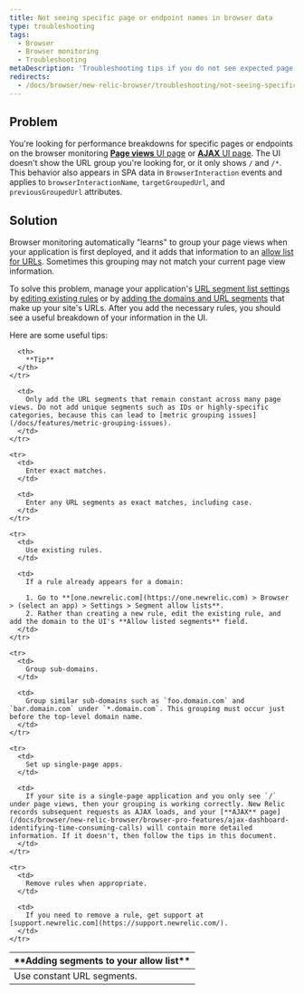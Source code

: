```yaml
---
title: Not seeing specific page or endpoint names in browser data
type: troubleshooting
tags:
  - Browser
  - Browser monitoring
  - Troubleshooting
metaDescription: 'Troubleshooting tips if you do not see expected page views, URLs, or AJAX when using New Relic browser or SPA monitoring.'
redirects:
  - /docs/browser/new-relic-browser/troubleshooting/not-seeing-specific-page-names-page-views
---
```


## Problem

You're looking for performance breakdowns for specific pages or endpoints on the browser monitoring [**Page views** UI page](/docs/browser/new-relic-browser/additional-standard-features/page-views-insights-your-sites-popularity) or [**AJAX** UI page](/docs/browser/new-relic-browser/browser-pro-features/ajax-dashboard-identifying-time-consuming-calls). The UI doesn't show the URL group you're looking for, or it only shows `/` and `/*`. This behavior also appears in SPA data in `BrowserInteraction` events and applies to `browserInteractionName`, `targetGroupedUrl`, and `previousGroupedUrl` attributes.

## Solution

Browser monitoring automatically "learns" to group your page views when your application is first deployed, and it adds that information to an [allow list for URLs](/docs/browser/new-relic-browser/configuration/group-browser-metrics-urls). Sometimes this grouping may not match your current page view information.

To solve this problem, manage your application's [URL segment list settings](/docs/browser/new-relic-browser/configuration/browser-settings-ui-options-apdex-geography#enabling) by [editing existing rules](/docs/browser/new-relic-browser/configuration/group-browser-metrics-urls#maintaining) or by [adding the domains and URL segments](/docs/browser/new-relic-browser/configuration/group-browser-metrics-urls#adding) that make up your site's URLs. After you add the necessary rules, you should see a useful breakdown of your information in the UI.

Here are some useful tips:

<table>
  <thead>
    <tr>
      <th width={200}>
        **Adding segments to your allow list**
      </th>

      <th>
        **Tip**
      </th>
    </tr>
  </thead>

  <tbody>
    <tr>
      <td>
        Use constant URL segments.
      </td>

      <td>
        Only add the URL segments that remain constant across many page views. Do not add unique segments such as IDs or highly-specific categories, because this can lead to [metric grouping issues](/docs/features/metric-grouping-issues).
      </td>
    </tr>

    <tr>
      <td>
        Enter exact matches.
      </td>

      <td>
        Enter any URL segments as exact matches, including case.
      </td>
    </tr>

    <tr>
      <td>
        Use existing rules.
      </td>

      <td>
        If a rule already appears for a domain:

        1. Go to **[one.newrelic.com](https://one.newrelic.com) > Browser > (select an app) > Settings > Segment allow lists**.
        2. Rather than creating a new rule, edit the existing rule, and add the domain to the UI's **Allow listed segments** field.
      </td>
    </tr>

    <tr>
      <td>
        Group sub-domains.
      </td>

      <td>
        Group similar sub-domains such as `foo.domain.com` and `bar.domain.com` under `*.domain.com`. This grouping must occur just before the top-level domain name.
      </td>
    </tr>

    <tr>
      <td>
        Set up single-page apps.
      </td>

      <td>
        If your site is a single-page application and you only see `/` under page views, then your grouping is working correctly. New Relic records subsequent requests as AJAX loads, and your [**AJAX** page](/docs/browser/new-relic-browser/browser-pro-features/ajax-dashboard-identifying-time-consuming-calls) will contain more detailed information. If it doesn't, then follow the tips in this document.
      </td>
    </tr>

    <tr>
      <td>
        Remove rules when appropriate.
      </td>

      <td>
        If you need to remove a rule, get support at [support.newrelic.com](https://support.newrelic.com/).
      </td>
    </tr>
  </tbody>
</table>
